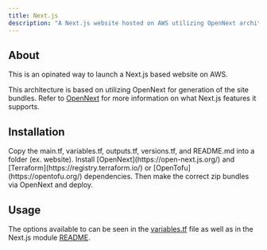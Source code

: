 ```yaml
---
title: Next.js
description: "A Next.js website hosted on AWS utilizing OpenNext architecture."
---
```



<CodeGroup>

<Main />
<Variables />
<Outputs />
<Versions />
<ReadMe />

</CodeGroup>

## About

This is an opinated way to launch a Next.js based website on AWS.

This architecture is based on utilizing OpenNext for generation of the site bundles. Refer to [OpenNext](https://open-next.js.org/) for more information on what Next.js features it supports.

## Installation

<Steps>
  <Step title="Copy and paste all code files above into a folder.">
    Copy the main.tf, variables.tf, outputs.tf, versions.tf, and README.md into
    a folder (ex. website).
  </Step>
  <Step title="Reference the new module as a local or remote module.">
    <ExampleUsage />
  </Step>
  <Step title="Install dependencies, prep zip bundles dependencies, and deploy!">
    Install [OpenNext](https://open-next.js.org/) and
    [Terraform](https://registry.terraform.io/) or
    [OpenTofu](https://opentofu.org/) dependencies. Then make the correct zip
    bundles via OpenNext and deploy.
  </Step>
</Steps>

## Usage

The options available to can be seen in the [variables.tf](https://github.com/brettwporter/infra/blob/main/modules/website/variables.tf) file as well as in the Next.js module [README](https://github.com/brettwporter/infra/blob/main/modules/website/README.md).
